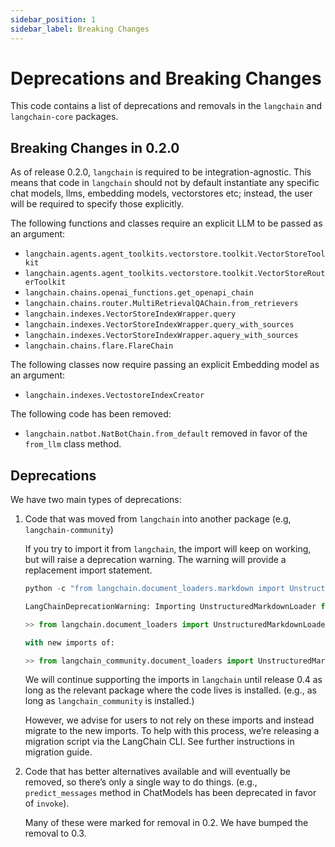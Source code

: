 ```yaml
---
sidebar_position: 1
sidebar_label: Breaking Changes
---
```


# Deprecations and Breaking Changes

This code contains a list of deprecations and removals in the `langchain` and `langchain-core` packages.

## Breaking Changes in 0.2.0

As of release 0.2.0, `langchain` is required to be integration-agnostic. This means that code in `langchain`  should not by default instantiate any specific chat models, llms, embedding models, vectorstores etc; instead, the user will be required to specify those explicitly.

The following functions and classes require an explicit LLM to be passed as an argument:

- `langchain.agents.agent_toolkits.vectorstore.toolkit.VectorStoreToolkit`
- `langchain.agents.agent_toolkits.vectorstore.toolkit.VectorStoreRouterToolkit`
- `langchain.chains.openai_functions.get_openapi_chain`
- `langchain.chains.router.MultiRetrievalQAChain.from_retrievers`
- `langchain.indexes.VectorStoreIndexWrapper.query`
- `langchain.indexes.VectorStoreIndexWrapper.query_with_sources`
- `langchain.indexes.VectorStoreIndexWrapper.aquery_with_sources`
- `langchain.chains.flare.FlareChain`



The following classes now require passing an explicit Embedding model as an argument:

- `langchain.indexes.VectostoreIndexCreator`

The following code has been removed:

- `langchain.natbot.NatBotChain.from_default` removed in favor of the `from_llm` class method.


## Deprecations

We have two main types of deprecations:

1. Code that was moved from `langchain` into another package (e.g, `langchain-community`)

    If you try to import it from `langchain`, the import will keep on working, but will raise a deprecation warning. The warning will provide a replacement import statement.

    ```python
    python -c "from langchain.document_loaders.markdown import UnstructuredMarkdownLoader"
    ```

    ```python
    LangChainDeprecationWarning: Importing UnstructuredMarkdownLoader from langchain.document_loaders is deprecated. Please replace deprecated imports:

    >> from langchain.document_loaders import UnstructuredMarkdownLoader

    with new imports of:

    >> from langchain_community.document_loaders import UnstructuredMarkdownLoader
    ```

    We will continue supporting the imports in `langchain` until release 0.4 as long as the relevant package where the code lives is installed. (e.g., as long as `langchain_community` is installed.)

    However, we advise for users to not rely on these imports and instead migrate to the new imports. To help with this process, we’re releasing a migration script via the LangChain CLI. See further instructions in migration guide.

2. Code that has better alternatives available and will eventually be removed, so there’s only a single way to do things. (e.g., `predict_messages` method in ChatModels has been deprecated in favor of `invoke`).

    Many of these were marked for removal in 0.2. We have bumped the removal to 0.3.